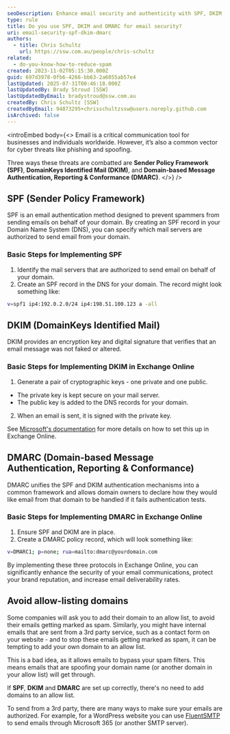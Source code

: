 ```yaml
---
seoDescription: Enhance email security and authenticity with SPF, DKIM, and DMARC protocols in Exchange Online.
type: rule
title: Do you use SPF, DKIM and DMARC for email security?
uri: email-security-spf-dkim-dmarc
authors:
  - title: Chris Schultz
    url: https://ssw.com.au/people/chris-schultz
related:
  - do-you-know-how-to-reduce-spam
created: 2023-11-02T05:15:30.000Z
guid: 697d3978-0fb6-4266-bb63-2a6055ab57e4
lastUpdated: 2025-07-31T00:46:18.000Z
lastUpdatedBy: Brady Stroud [SSW]
lastUpdatedByEmail: bradystroud@ssw.com.au
createdBy: Chris Schultz [SSW]
createdByEmail: 94873295+chrisschultzssw@users.noreply.github.com
isArchived: false
---
```


<introEmbed
  body={<>
Email is a critical communication tool for businesses and individuals worldwide. However, it’s also a common vector for cyber threats like phishing and spoofing.

Three ways these threats are combatted are **Sender Policy Framework (SPF)**, **DomainKeys Identified Mail (DKIM)**, and **Domain-based Message Authentication, Reporting & Conformance (DMARC)**.
  </>}
/>
## SPF (Sender Policy Framework)

SPF is an email authentication method designed to prevent spammers from sending emails on behalf of your domain. By creating an SPF record in your Domain Name System (DNS), you can specify which mail servers are authorized to send email from your domain.

### Basic Steps for Implementing SPF

1. Identify the mail servers that are authorized to send email on behalf of your domain.
2. Create an SPF record in the DNS for your domain. The record might look something like:

```bash
v=spf1 ip4:192.0.2.0/24 ip4:198.51.100.123 a -all
```

## DKIM (DomainKeys Identified Mail)

DKIM provides an encryption key and digital signature that verifies that an email message was not faked or altered.

### Basic Steps for Implementing DKIM in Exchange Online

1. Generate a pair of cryptographic keys - one private and one public.

* The private key is kept secure on your mail server.
* The public key is added to the DNS records for your domain.

2. When an email is sent, it is signed with the private key.

See [Microsoft's documentation](https://learn.microsoft.com/en-us/microsoft-365/security/office-365-security/email-authentication-dkim-configure?view=o365-worldwide&WT.mc_id=ES-MVP-33518) for more details on how to set this up in Exchange Online.

## DMARC (Domain-based Message Authentication, Reporting & Conformance)

DMARC unifies the SPF and DKIM authentication mechanisms into a common framework and allows domain owners to declare how they would like email from that domain to be handled if it fails authentication tests.

### Basic Steps for Implementing DMARC in Exchange Online

1. Ensure SPF and DKIM are in place.
2. Create a DMARC policy record, which will look something like:

```bash
v=DMARC1; p=none; rua=mailto:dmarc@yourdomain.com
```

By implementing these three protocols in Exchange Online, you can significantly enhance the security of your email communications, protect your brand reputation, and increase email deliverability rates.

## Avoid allow-listing domains

Some companies will ask you to add their domain to an allow list, to avoid their emails getting marked as spam. Similarly, you might have internal emails that are sent from a 3rd party service, such as a contact form on your website - and to stop these emails getting marked as spam, it can be tempting to add your own domain to an allow list.

This is a bad idea, as it allows emails to bypass your spam filters. This means emails that are spoofing your domain name (or another domain in your allow list) will get through.

If **SPF**, **DKIM** and **DMARC** are set up correctly, there's no need to add domains to an allow list.

To send from a 3rd party, there are many ways to make sure your emails are authorized. For example, for a WordPress website you can use [FluentSMTP](https://fluentsmtp.com/) to send emails through Microsoft 365 (or another SMTP server).
